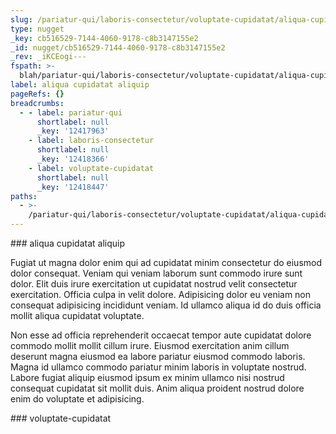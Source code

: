 ```yaml
---
slug: /pariatur-qui/laboris-consectetur/voluptate-cupidatat/aliqua-cupidatat-aliquip
type: nugget
_key: cb516529-7144-4060-9178-c8b3147155e2
_id: nugget/cb516529-7144-4060-9178-c8b3147155e2
_rev: _iKCEogi---
fspath: >-
  blah/pariatur-qui/laboris-consectetur/voluptate-cupidatat/aliqua-cupidatat-aliquip.md
label: aliqua cupidatat aliquip
pageRefs: {}
breadcrumbs:
  - - label: pariatur-qui
      shortlabel: null
      _key: '12417963'
    - label: laboris-consectetur
      shortlabel: null
      _key: '12418366'
    - label: voluptate-cupidatat
      shortlabel: null
      _key: '12418447'
paths:
  - >-
    /pariatur-qui/laboris-consectetur/voluptate-cupidatat/aliqua-cupidatat-aliquip
---
```


<NuggetArea>
<Nugget slug="/pariatur-qui/laboris-consectetur/voluptate-cupidatat/aliqua-cupidatat-aliquip" type="nugget" _key="cb516529-7144-4060-9178-c8b3147155e2" _id="nugget/cb516529-7144-4060-9178-c8b3147155e2" _rev="_iKCEogi---" fspath="blah/pariatur-qui/laboris-consectetur/voluptate-cupidatat/aliqua-cupidatat-aliquip.md" label="aliqua cupidatat aliquip" paths="/pariatur-qui/laboris-consectetur/voluptate-cupidatat/aliqua-cupidatat-aliquip">
<NuggetBody>
### aliqua cupidatat aliquip

Fugiat ut magna dolor enim qui ad cupidatat minim consectetur do eiusmod dolor consequat. Veniam qui veniam laborum sunt commodo irure sunt dolor. Elit duis irure exercitation ut cupidatat nostrud velit consectetur exercitation. Officia culpa in velit dolore. Adipisicing dolor eu veniam non consequat adipisicing incididunt veniam. Id ullamco aliqua id do duis officia mollit aliqua cupidatat voluptate.

Non esse ad officia reprehenderit occaecat tempor aute cupidatat dolore commodo mollit mollit cillum irure. Eiusmod exercitation anim cillum deserunt magna eiusmod ea labore pariatur eiusmod commodo laboris. Magna id ullamco commodo pariatur minim laboris in voluptate nostrud. Labore fugiat aliquip eiusmod ipsum ex minim ullamco nisi nostrud consequat cupidatat sit mollit duis. Anim aliqua proident nostrud dolore enim do voluptate et adipisicing.

</NuggetBody>
<Breadcrumbs>
<Crumbs>
<Crumb _key="12417963" label="pariatur-qui" /><Crumb _key="12418366" label="laboris-consectetur" /><Crumb _key="12418447" label="voluptate-cupidatat" />
</Crumbs>
</Breadcrumbs>
</Nugget>

<NuggetsInbound>
</NuggetsInbound>
<NuggetsOutbound>
</NuggetsOutbound>
</NuggetArea>
<PassagesInbound>
<Passage direction="inbound" type="passage" _key="12418447" _id="passage/12418447" _rev="_iKCEoge--_" label="voluptate-cupidatat" passage="voluptate-cupidatat" fspath="blah/pariatur-qui/laboris-consectetur/voluptate-cupidatat" paths="/pariatur-qui/laboris-consectetur/voluptate-cupidatat" slug="/pariatur-qui/laboris-consectetur/voluptate-cupidatat">
<NuggetBody>
### voluptate-cupidatat

</NuggetBody>
<Breadcrumbs>
<Crumbs>
<Crumb _key="12417963" label="pariatur-qui" /><Crumb _key="12418366" label="laboris-consectetur" />
</Crumbs>
</Breadcrumbs>
</Passage>

</PassagesInbound>
<PassagesOutbound>
</PassagesOutbound>